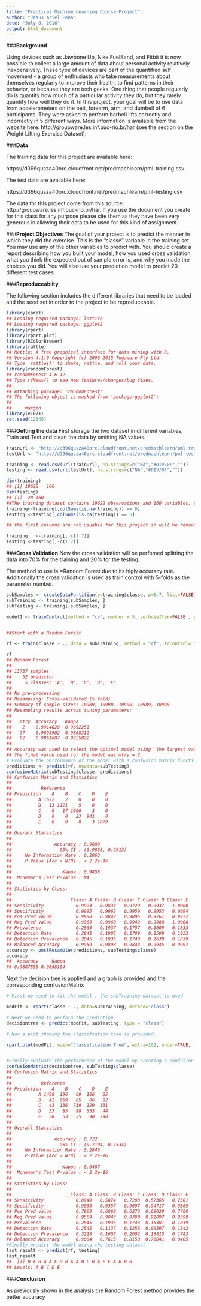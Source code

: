 ---
title: "Practical Machine Learning Course Project"
author: "Jesus Ariel Pena"
date: "July 8, 2016"
output: html_document
---

###**Background**

Using devices such as Jawbone Up, Nike FuelBand, and Fitbit it is now possible to collect a large amount of data about personal activity relatively inexpensively. These type of devices are part of the quantified self movement - a group of enthusiasts who take measurements about themselves regularly to improve their health, to find patterns in their behavior, or because they are tech geeks. One thing that people regularly do is quantify how much of a particular activity they do, but they rarely quantify how well they do it. In this project, your goal will be to use data from accelerometers on the belt, forearm, arm, and dumbell of 6 participants. They were asked to perform barbell lifts correctly and incorrectly in 5 different ways. More information is available from the website here: http://groupware.les.inf.puc-rio.br/har (see the section on the Weight Lifting Exercise Dataset).

###**Data**

The training data for this project are available here:

https://d396qusza40orc.cloudfront.net/predmachlearn/pml-training.csv

The test data are available here:

https://d396qusza40orc.cloudfront.net/predmachlearn/pml-testing.csv


The data for this project come from this source: http://groupware.les.inf.puc-rio.br/har. If you use the document you create for this class for any purpose please cite them as they have been very generous in allowing their data to be used for this kind of assignment.

###**Project Objectives**
The goal of your project is to predict the manner in which they did the exercise. This is the "classe" variable in the training set. You may use any of the other variables to predict with. You should create a report describing how you built your model, how you used cross validation, what you think the expected out of sample error is, and why you made the choices you did. You will also use your prediction model to predict 20 different test cases. 

###**Reproduceablity**

The following section includes the different libraries that need to be loaded and the seed set in order to the project to be reproduceable.


```{r}
library(caret)
## Loading required package: lattice
## Loading required package: ggplot2
library(rpart)
library(rpart.plot)
library(RColorBrewer)
library(rattle)
## Rattle: A free graphical interface for data mining with R.
## Version 4.1.0 Copyright (c) 2006-2015 Togaware Pty Ltd.
## Type 'rattle()' to shake, rattle, and roll your data.
library(randomForest)
## randomForest 4.6-12
## Type rfNews() to see new features/changes/bug fixes.
## 
## Attaching package: 'randomForest'
## The following object is masked from 'package:ggplot2':
## 
##     margin
library(e1071)
set.seed(12345)
```

###**Getting the data**
First storage the two dataset in different variables, Train and Test and clean the data by omitting NA values. 

```{r}
trainUrl <- "http://d396qusza40orc.cloudfront.net/predmachlearn/pml-training.csv"
testUrl <- "http://d396qusza40orc.cloudfront.net/predmachlearn/pml-testing.csv"

training <- read.csv(url(trainUrl), na.strings=c("NA","#DIV/0!",""))
testing <- read.csv(url(testUrl), na.strings=c("NA","#DIV/0!",""))

dim(training)
## [1] 19622   160
dim(testing)
## [1]  20 160
##The training dataset contains 19622 observations and 160 variables, the testing dataset contains 20 observations and 160 variables
training<-training[,colSums(is.na(training)) == 0]
testing <-testing[,colSums(is.na(testing)) == 0]

## the first columns are not usuable for this project so will be removed 

training   <-training[,-c(1:7)]
testing <-testing[,-c(1:7)]


```

###**Cross Validation**
Now the cross validation will be perfomed splitting the data into 70% for the training and 20% for the testing.

The method to use is =Random Forest due to its higly accuracy rate. 
Additionally the cross validation is used as train control with 5-folds as the parameter number. 

```{r}
subSamples <- createDataPartition(y=training$classe, p=0.7, list=FALSE)
subTraining <- training[subSamples, ] 
subTesting <- training[-subSamples, ]

model1 <- trainControl(method = "cv", number = 5, verboseIter=FALSE , preProcOptions="pca", allowParallel=TRUE)


##Start with a Random Forest 

rf <- train(classe ~ ., data = subTraining, method = "rf", trControl= model1, ntree=200)

rf
## Random Forest 
## 
## 13737 samples
##    52 predictor
##     5 classes: 'A', 'B', 'C', 'D', 'E' 
## 
## No pre-processing
## Resampling: Cross-Validated (5 fold) 
## Summary of sample sizes: 10989, 10990, 10990, 10989, 10990 
## Resampling results across tuning parameters:
## 
##   mtry  Accuracy   Kappa    
##    2    0.9914828  0.9892251
##   27    0.9895902  0.9868312
##   52    0.9861687  0.9825022
## 
## Accuracy was used to select the optimal model using  the largest value.
## The final value used for the model was mtry = 2.
# Evaluate the performance of the model with a confusion matrix function and with the estimated accuracy.
predictions <- predict(rf, newdata=subTesting)
confusionMatrix(subTesting$classe, predictions)
## Confusion Matrix and Statistics
## 
##           Reference
## Prediction    A    B    C    D    E
##          A 1672    2    0    0    0
##          B   13 1121    5    0    0
##          C    0   17 1006    3    0
##          D    0    0   23  941    0
##          E    0    0    0    3 1079
## 
## Overall Statistics
##                                           
##                Accuracy : 0.9888          
##                  95% CI : (0.9858, 0.9913)
##     No Information Rate : 0.2863          
##     P-Value [Acc > NIR] : < 2.2e-16       
##                                           
##                   Kappa : 0.9858          
##  Mcnemar's Test P-Value : NA              
## 
## Statistics by Class:
## 
##                      Class: A Class: B Class: C Class: D Class: E
## Sensitivity            0.9923   0.9833   0.9729   0.9937   1.0000
## Specificity            0.9995   0.9962   0.9959   0.9953   0.9994
## Pos Pred Value         0.9988   0.9842   0.9805   0.9761   0.9972
## Neg Pred Value         0.9969   0.9960   0.9942   0.9988   1.0000
## Prevalence             0.2863   0.1937   0.1757   0.1609   0.1833
## Detection Rate         0.2841   0.1905   0.1709   0.1599   0.1833
## Detection Prevalence   0.2845   0.1935   0.1743   0.1638   0.1839
## Balanced Accuracy      0.9959   0.9898   0.9844   0.9945   0.9997
accuracy <- postResample(predictions, subTesting$classe)
accuracy
##  Accuracy     Kappa 
## 0.9887850 0.9858104

```
Next the decision tree  is applied and a graph is provided and the corresponding confusionMatrix

```{r}
# First we need to fit the model , the subTraining dataset is used

modFit <- rpart(classe ~ ., data=subTraining, method="class")

# Next we need to perform the prediction
decisiontree <- predict(modFit, subTesting, type = "class")

# Now a plot showing the classifcation tree is provided.

rpart.plot(modFit, main="Classification Tree", extra=102, under=TRUE, faclen=0)


#Finally evaluate the performance of the model by creating a confusion matrix function.
confusionMatrix(decisiontree, subTesting$classe)
## Confusion Matrix and Statistics
## 
##           Reference
## Prediction    A    B    C    D    E
##          A 1498  196   69  106   25
##          B   42  669   85   86   92
##          C   43  136  739  129  131
##          D   33   85   98  553   44
##          E   58   53   35   90  790
## 
## Overall Statistics
##                                           
##                Accuracy : 0.722           
##                  95% CI : (0.7104, 0.7334)
##     No Information Rate : 0.2845          
##     P-Value [Acc > NIR] : < 2.2e-16       
##                                           
##                   Kappa : 0.6467          
##  Mcnemar's Test P-Value : < 2.2e-16       
## 
## Statistics by Class:
## 
##                      Class: A Class: B Class: C Class: D Class: E
## Sensitivity            0.8949   0.5874   0.7203  0.57365   0.7301
## Specificity            0.9060   0.9357   0.9097  0.94717   0.9509
## Pos Pred Value         0.7909   0.6869   0.6273  0.68020   0.7700
## Neg Pred Value         0.9559   0.9043   0.9390  0.91897   0.9399
## Prevalence             0.2845   0.1935   0.1743  0.16381   0.1839
## Detection Rate         0.2545   0.1137   0.1256  0.09397   0.1342
## Detection Prevalence   0.3218   0.1655   0.2002  0.13815   0.1743
## Balanced Accuracy      0.9004   0.7615   0.8150  0.76041   0.8405
#Finally predict the model using the testing dataset 
last_result <- predict(rf, testing)
last_result
##  [1] B A B A A E D B A A B C B A E E A B B B
## Levels: A B C D E


```

###**Conclusion**

As previously shown in the analysis the Random Forest  method provides the better accuracy 

